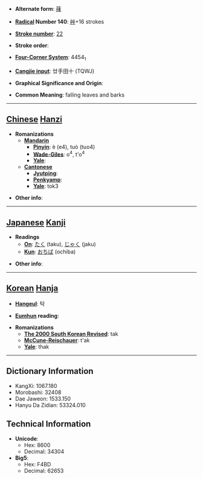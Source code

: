 * '''Alternate form''': [[萚]]

* '''[[Wiktionary:Chinese radical index| Radical]] Number 140''': [[Wiktionary:Chinese radical index 艸|艸]]+16 strokes

* '''[[Wiktionary:Chinese total strokes index|Stroke number]]''': [[Wiktionary:Chinese total strokes index 22|22]]

* '''Stroke order''': 

* '''[[Wiktionary:Chinese four corner index|Four-Corner System]]''': 4454<sub>1</sub>

* '''[[Wiktionary:Chinese Cangjie index|Cangjie input]]''': 廿手田十 (TQWJ)

* '''Graphical Significance and Origin''': 

* '''Common Meaning''': falling leaves and barks

----

== [[Chinese]] [[Hanzi]] ==

* '''Romanizations'''
** '''[[Mandarin]]'''
*** '''[[Pinyin]]''': è (e4), tuò (tuo4)
*** '''[[Wade-Giles]]''': o<sup>4</sup>, t'o<sup>4</sup>
*** '''[[Yale]]''': 
** '''[[Cantonese]]'''
*** '''[[Jyutping]]''':
*** '''[[Penkyamp]]''': 
*** '''[[Yale]]''': tok3

* '''Other info''': 

----

== [[Japanese]] [[Kanji]] ==

* '''Readings'''
** '''[[On]]''': [[たく]] (taku), [[じゃく]] (jaku)
** '''[[Kun]]''': [[おちば]] (ochiba)

* '''Other info''':  

----

== [[Korean]] [[Hanja]] ==

* '''[[Hangeul]]''': 탁

* '''[[Eumhun]] reading''': 

* '''Romanizations'''
** '''[[The 2000 South Korean Revised Romanization|The 2000 South Korean Revised]]''': tak
** '''[[McCune-Reischauer]]''': t'ak
** '''[[Yale]]''': thak

----

== Dictionary Information ==

* KangXi: 1067.180
* Morobashi: 32408
* Dae Jaweon: 1533.150
* Hanyu Da Zidian: 53324.010

== Technical Information ==

* '''Unicode''':
** Hex: 8600
** Decimal: 34304
* '''Big5''':
** Hex: F4BD
** Decimal: 62653